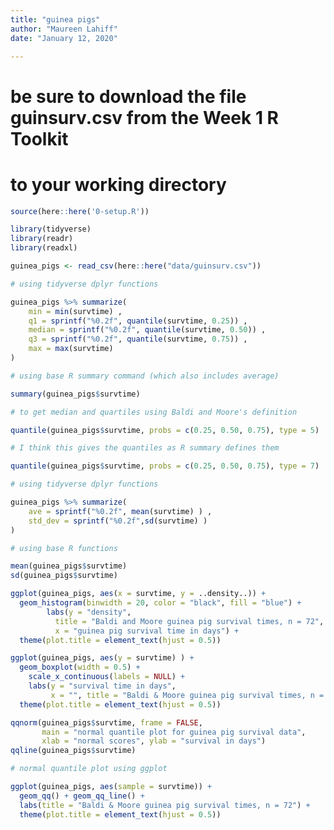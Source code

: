 ```yaml
---
title: "guinea pigs"
author: "Maureen Lahiff"
date: "January 12, 2020"

---
```


# be sure to download the file guinsurv.csv from the Week 1 R Toolkit
# to your working directory


```r
source(here::here('0-setup.R'))

library(tidyverse)
library(readr)
library(readxl)


```

```r

guinea_pigs <- read_csv(here::here("data/guinsurv.csv"))

```

```r

# using tidyverse dplyr functions

guinea_pigs %>% summarize(
    min = min(survtime) ,
    q1 = sprintf("%0.2f", quantile(survtime, 0.25)) ,
    median = sprintf("%0.2f", quantile(survtime, 0.50)) ,
    q3 = sprintf("%0.2f", quantile(survtime, 0.75)) ,
    max = max(survtime)
)

# using base R summary command (which also includes average)

summary(guinea_pigs$survtime)

```

```r

# to get median and quartiles using Baldi and Moore's definition

quantile(guinea_pigs$survtime, probs = c(0.25, 0.50, 0.75), type = 5)

# I think this gives the quantiles as R summary defines them 

quantile(guinea_pigs$survtime, probs = c(0.25, 0.50, 0.75), type = 7)

```

```r

# using tidyverse dplyr functions

guinea_pigs %>% summarize(
    ave = sprintf("%0.2f", mean(survtime) ) ,
    std_dev = sprintf("%0.2f",sd(survtime) )
)

# using base R functions

mean(guinea_pigs$survtime)
sd(guinea_pigs$survtime)

```

```r

ggplot(guinea_pigs, aes(x = survtime, y = ..density..)) +
  geom_histogram(binwidth = 20, color = "black", fill = "blue") +
        labs(y = "density",       
          title = "Baldi and Moore guinea pig survival times, n = 72", 
          x = "guinea pig survival time in days") +
  theme(plot.title = element_text(hjust = 0.5))

```

```r

ggplot(guinea_pigs, aes(y = survtime) ) +
  geom_boxplot(width = 0.5) +
    scale_x_continuous(labels = NULL) +
    labs(y = "survival time in days",       
         x = "", title = "Baldi & Moore guinea pig survival times, n = 72") +
  theme(plot.title = element_text(hjust = 0.5))

```

```r

qqnorm(guinea_pigs$survtime, frame = FALSE,
       main = "normal quantile plot for guinea pig survival data",
       xlab = "normal scores", ylab = "survival in days")
qqline(guinea_pigs$survtime)

# normal quantile plot using ggplot

ggplot(guinea_pigs, aes(sample = survtime)) +
  geom_qq() + geom_qq_line() +
  labs(title = "Baldi & Moore guinea pig survival times, n = 72") +
  theme(plot.title = element_text(hjust = 0.5))


```

